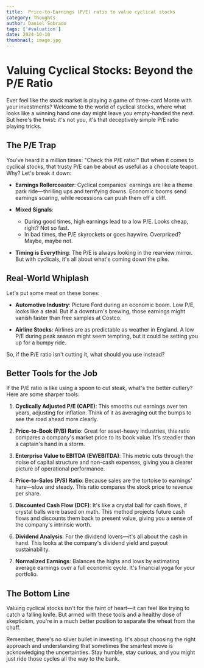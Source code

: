 ```yaml
---
title:  Price-to-Earnings (P/E) ratio to value cyclical stocks
category: Thoughts
author: Daniel Sobrado
tags: ['#valuation']
date: 2024-10-10
thumbnail: image.jpg
---
```


# Valuing Cyclical Stocks: Beyond the P/E Ratio

Ever feel like the stock market is playing a game of three-card Monte with your investments? Welcome to the world of cyclical stocks, where what looks like a winning hand one day might leave you empty-handed the next. But here's the twist: it's not you, it's that deceptively simple P/E ratio playing tricks.

## The P/E Trap

You've heard it a million times: "Check the P/E ratio!" But when it comes to cyclical stocks, that trusty P/E can be about as useful as a chocolate teapot. Why? Let's break it down:

- **Earnings Rollercoaster**: Cyclical companies' earnings are like a theme park ride—thrilling ups and terrifying downs. Economic booms send earnings soaring, while recessions can push them off a cliff.

- **Mixed Signals**: 
  - During good times, high earnings lead to a low P/E. Looks cheap, right? Not so fast.
  - In bad times, the P/E skyrockets or goes haywire. Overpriced? Maybe, maybe not.

- **Timing is Everything**: The P/E is always looking in the rearview mirror. But with cyclicals, it's all about what's coming down the pike.

## Real-World Whiplash

Let's put some meat on these bones:

- **Automotive Industry**: Picture Ford during an economic boom. Low P/E, looks like a steal. But if a downturn's brewing, those earnings might vanish faster than free samples at Costco.

- **Airline Stocks**: Airlines are as predictable as weather in England. A low P/E during peak season might seem tempting, but it could be setting you up for a bumpy ride.

So, if the P/E ratio isn't cutting it, what should you use instead?

## Better Tools for the Job

If the P/E ratio is like using a spoon to cut steak, what's the better cutlery? Here are some sharper tools:

1. **Cyclically Adjusted P/E (CAPE)**: This smooths out earnings over ten years, adjusting for inflation. Think of it as averaging out the bumps to see the road ahead more clearly.

2. **Price-to-Book (P/B) Ratio**: Great for asset-heavy industries, this ratio compares a company's market price to its book value. It's steadier than a captain's hand in a storm.

3. **Enterprise Value to EBITDA (EV/EBITDA)**: This metric cuts through the noise of capital structure and non-cash expenses, giving you a clearer picture of operational performance.

4. **Price-to-Sales (P/S) Ratio**: Because sales are the tortoise to earnings' hare—slow and steady. This ratio compares the stock price to revenue per share.

5. **Discounted Cash Flow (DCF)**: It's like a crystal ball for cash flows, if crystal balls were based on math. This method projects future cash flows and discounts them back to present value, giving you a sense of the company's intrinsic worth.

6. **Dividend Analysis**: For the dividend lovers—it's all about the cash in hand. This looks at the company's dividend yield and payout sustainability.

7. **Normalized Earnings**: Balances the highs and lows by estimating average earnings over a full economic cycle. It's financial yoga for your portfolio.

## The Bottom Line

Valuing cyclical stocks isn't for the faint of heart—it can feel like trying to catch a falling knife. But armed with these tools and a healthy dose of skepticism, you're in a much better position to separate the wheat from the chaff.

Remember, there's no silver bullet in investing. It's about choosing the right approach and understanding that sometimes the smartest move is acknowledging the uncertainties. Stay humble, stay curious, and you might just ride those cycles all the way to the bank.
